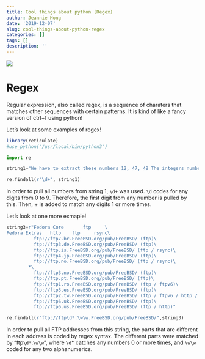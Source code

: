 ```yaml
---
title: Cool things about python (Regex)
author: Jeannie Hong
date: '2019-12-07'
slug: cool-things-about-python-regex
categories: []
tags: []
description: ''
---
```

![](/img/pythonbanner.png)

# Regex

Regular expression, also called regex, is a sequence of charaters that matches other sequences with certain patterns. It is kind of like a fancy version of ctrl+f using python!

Let's look at some examples of regex!

```r
library(reticulate)
#use_python("/usr/local/bin/python3")
```
```python
import re

string1="We have to extract these numbers 12, 47, 48 The integers numbers are also interesting: 189 2036 314\',\' is a separator, so please extract these numbers 125,789,1450 and also these 564,90456 We like to offer you 7890$ per month in order to complete this task... we are joking"

re.findall(r"\d+", string1)
```
In order to pull all numbers from string 1, `\d+` was used. `\d` codes for any digits from 0 to 9. Therefore, the first digit from any number is pulled by this. Then, + is added to match any digits 1 or more times.

Let's look at one more exmaple!
```python
string3=r"Fedora Core 		ftp 	\
Fedora Extras 	http 	ftp 	rsync\
          ftp://ftp7.br.FreeBSD.org/pub/FreeBSD/ (ftp)\
          ftp://ftp3.de.FreeBSD.org/pub/FreeBSD/ (ftp)\
          ftp://ftp.is.FreeBSD.org/pub/FreeBSD/ (ftp / rsync)\
          ftp://ftp4.jp.FreeBSD.org/pub/FreeBSD/ (ftp)\
          ftp://ftp.no.FreeBSD.org/pub/FreeBSD/ (ftp / rsync)\
        *\
          ftp://ftp3.no.FreeBSD.org/pub/FreeBSD/ (ftp)\
          ftp://ftp.pt.FreeBSD.org/pub/FreeBSD/ (ftp)\
          ftp://ftp1.ro.FreeBSD.org/pub/FreeBSD/ (ftp / ftpv6)\
          ftp://ftp3.es.FreeBSD.org/pub/FreeBSD/ (ftp)\
          ftp://ftp2.tw.FreeBSD.org/pub/FreeBSD/ (ftp / ftpv6 / http / httpv6 / rsync / rsyncv6)\
          ftp://ftp6.uk.FreeBSD.org/pub/FreeBSD/ (ftp)\
          ftp://ftp6.us.FreeBSD.org/pub/FreeBSD/ (ftp / http)"

re.findall(r"ftp://ftp\d*.\w\w.FreeBSD.org/pub/FreeBSD/",string3)
```
In order to pull all FTP addresses from this string, the parts that are different in each address is coded by regex syntax. The different parts were matched by "ftp`\d*`.`\w\w`", where `\d`* catches any numbers 0 or more times, and `\w\w` coded for any two alphanumerics.
